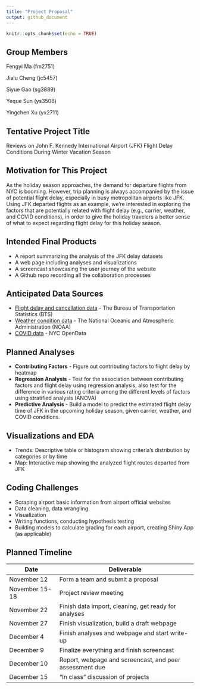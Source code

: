 ```yaml
---
title: "Project Proposal"
output: github_document
---
```


```r
knitr::opts_chunk$set(echo = TRUE)
```

## Group Members

Fengyi Ma (fm2751)

Jialu Cheng (jc5457)

Siyue Gao (sg3889)

Yeque Sun (ys3508)

Yingchen Xu (yx2711)


## Tentative Project Title

Reviews on John F. Kennedy International Airport (JFK) Flight Delay Conditions During Winter Vacation Season


## Motivation for This Project

As the holiday season approaches, the demand for departure flights from NYC is booming. However, trip planning is always accompanied by the issue of potential flight delay, especially in busy metropolitan airports like JFK. Using JFK departed flights as an example, we’re interested in exploring the factors that are potentially related with flight delay (e.g., carrier, weather, and COVID conditions), in order to give the holiday travelers a better sense of what to expect regarding flight delay for this holiday season. 


## Intended Final Products

*   A report summarizing the analysis of the JFK delay datasets
*   A web page including analyses and visualizations
*   A screencast showcasing the user journey of the website
*   A Github repo recording all the collaboration processes


## Anticipated Data Sources

*   [Flight delay and cancellation data](https://www.transtats.bts.gov/ONTIME/) - The Bureau of Transportation Statistics (BTS) 
*   [Weather condition data](https://www.ncdc.noaa.gov/cdo-web/datatools/lcd) - The National Oceanic and Atmospheric Administration (NOAA) 
*   [COVID data](https://data.cityofnewyork.us/Health/COVID-19-Daily-Counts-of-Cases-Hospitalizations-an/rc75-m7u3) - NYC OpenData


## Planned Analyses 

*   **Contributing Factors** - Figure out contributing factors to flight delay by heatmap 
*   **Regression Analysis** - Test for the association between contributing factors and flight delay using regression analysis, also test for the difference in various rating criteria among the different levels of factors using stratified analysis (ANOVA)
*   **Predictive Analysis** - Build a model to predict the estimated flight delay time of JFK in the upcoming holiday season, given carrier, weather, and COVID conditions.


## Visualizations and EDA

*   Trends: Descriptive table or histogram showing criteria’s distribution by categories or by time
*   Map: Interactive map showing the analyzed flight routes departed from JFK


## Coding Challenges

*   Scraping airport basic information from airport official websites
*   Data cleaning, data wrangling
*   Visualization
*   Writing functions, conducting hypothesis testing
*   Building models to calculate grading for each airport, creating Shiny App (as applicable)


## Planned Timeline

Date  | Deliverable
------------- | -------------
November 12  | Form a team and submit a proposal
November 15-18  | Project review meeting
November 22  | Finish data import, cleaning, get ready for analyses
November 27  | Finish visualization, build a draft webpage
December 4  | Finish analyses and webpage and start write-up
December 9  | Finalize everything and finish screencast
December 10  | Report, webpage and screencast, and peer assessment due
December 15  | “In class” discussion of projects
 

